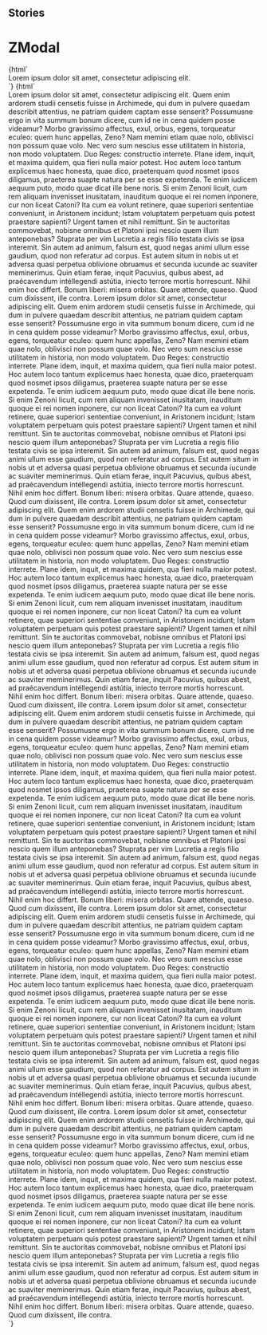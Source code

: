 
## Stories

<Meta title="Modal/ZModal" component="z-modal" />

# ZModal

<Preview>
  <Story name="z-modal short text">
    {html`
      <z-modal
        modaltitle="${text("modaltitle", "Modal title")}"
        modalsubtitle="${text("modalsubtitle", "Modal subtitle")}"
      >
        <div slot="modalContent">
          Lorem ipsum dolor sit amet, consectetur adipiscing elit.
        </div>
      </z-modal>
    `}
  </Story>
</Preview>

<Preview>
  <Story name="z-modal long text">
    {html`
      <z-modal
        modaltitle="${text("modaltitle", "Modal title")}"
        modalsubtitle="${text("modalsubtitle", "Modal subtitle")}"
      >
        <div slot="modalContent">
          Lorem ipsum dolor sit amet, consectetur adipiscing elit. Quem enim
          ardorem studii censetis fuisse in Archimede, qui dum in pulvere
          quaedam describit attentius, ne patriam quidem captam esse senserit?
          Possumusne ergo in vita summum bonum dicere, cum id ne in cena quidem
          posse videamur? Morbo gravissimo affectus, exul, orbus, egens,
          torqueatur eculeo: quem hunc appellas, Zeno? Nam memini etiam quae
          nolo, oblivisci non possum quae volo. Nec vero sum nescius esse
          utilitatem in historia, non modo voluptatem. Duo Reges: constructio
          interrete. Plane idem, inquit, et maxima quidem, qua fieri nulla maior
          potest. Hoc autem loco tantum explicemus haec honesta, quae dico,
          praeterquam quod nosmet ipsos diligamus, praeterea suapte natura per
          se esse expetenda. Te enim iudicem aequum puto, modo quae dicat ille
          bene noris. Si enim Zenoni licuit, cum rem aliquam invenisset
          inusitatam, inauditum quoque ei rei nomen inponere, cur non liceat
          Catoni? Ita cum ea volunt retinere, quae superiori sententiae
          conveniunt, in Aristonem incidunt; Istam voluptatem perpetuam quis
          potest praestare sapienti? Urgent tamen et nihil remittunt. Sin te
          auctoritas commovebat, nobisne omnibus et Platoni ipsi nescio quem
          illum anteponebas? Stuprata per vim Lucretia a regis filio testata
          civis se ipsa interemit. Sin autem ad animum, falsum est, quod negas
          animi ullum esse gaudium, quod non referatur ad corpus. Est autem
          situm in nobis ut et adversa quasi perpetua oblivione obruamus et
          secunda iucunde ac suaviter meminerimus. Quin etiam ferae, inquit
          Pacuvius, quíbus abest, ad praécavendum intéllegendi astútia, iniecto
          terrore mortis horrescunt. Nihil enim hoc differt. Bonum liberi:
          misera orbitas. Quare attende, quaeso. Quod cum dixissent, ille
          contra. Lorem ipsum dolor sit amet, consectetur adipiscing elit. Quem
          enim ardorem studii censetis fuisse in Archimede, qui dum in pulvere
          quaedam describit attentius, ne patriam quidem captam esse senserit?
          Possumusne ergo in vita summum bonum dicere, cum id ne in cena quidem
          posse videamur? Morbo gravissimo affectus, exul, orbus, egens,
          torqueatur eculeo: quem hunc appellas, Zeno? Nam memini etiam quae
          nolo, oblivisci non possum quae volo. Nec vero sum nescius esse
          utilitatem in historia, non modo voluptatem. Duo Reges: constructio
          interrete. Plane idem, inquit, et maxima quidem, qua fieri nulla maior
          potest. Hoc autem loco tantum explicemus haec honesta, quae dico,
          praeterquam quod nosmet ipsos diligamus, praeterea suapte natura per
          se esse expetenda. Te enim iudicem aequum puto, modo quae dicat ille
          bene noris. Si enim Zenoni licuit, cum rem aliquam invenisset
          inusitatam, inauditum quoque ei rei nomen inponere, cur non liceat
          Catoni? Ita cum ea volunt retinere, quae superiori sententiae
          conveniunt, in Aristonem incidunt; Istam voluptatem perpetuam quis
          potest praestare sapienti? Urgent tamen et nihil remittunt. Sin te
          auctoritas commovebat, nobisne omnibus et Platoni ipsi nescio quem
          illum anteponebas? Stuprata per vim Lucretia a regis filio testata
          civis se ipsa interemit. Sin autem ad animum, falsum est, quod negas
          animi ullum esse gaudium, quod non referatur ad corpus. Est autem
          situm in nobis ut et adversa quasi perpetua oblivione obruamus et
          secunda iucunde ac suaviter meminerimus. Quin etiam ferae, inquit
          Pacuvius, quíbus abest, ad praécavendum intéllegendi astútia, iniecto
          terrore mortis horrescunt. Nihil enim hoc differt. Bonum liberi:
          misera orbitas. Quare attende, quaeso. Quod cum dixissent, ille
          contra. Lorem ipsum dolor sit amet, consectetur adipiscing elit. Quem
          enim ardorem studii censetis fuisse in Archimede, qui dum in pulvere
          quaedam describit attentius, ne patriam quidem captam esse senserit?
          Possumusne ergo in vita summum bonum dicere, cum id ne in cena quidem
          posse videamur? Morbo gravissimo affectus, exul, orbus, egens,
          torqueatur eculeo: quem hunc appellas, Zeno? Nam memini etiam quae
          nolo, oblivisci non possum quae volo. Nec vero sum nescius esse
          utilitatem in historia, non modo voluptatem. Duo Reges: constructio
          interrete. Plane idem, inquit, et maxima quidem, qua fieri nulla maior
          potest. Hoc autem loco tantum explicemus haec honesta, quae dico,
          praeterquam quod nosmet ipsos diligamus, praeterea suapte natura per
          se esse expetenda. Te enim iudicem aequum puto, modo quae dicat ille
          bene noris. Si enim Zenoni licuit, cum rem aliquam invenisset
          inusitatam, inauditum quoque ei rei nomen inponere, cur non liceat
          Catoni? Ita cum ea volunt retinere, quae superiori sententiae
          conveniunt, in Aristonem incidunt; Istam voluptatem perpetuam quis
          potest praestare sapienti? Urgent tamen et nihil remittunt. Sin te
          auctoritas commovebat, nobisne omnibus et Platoni ipsi nescio quem
          illum anteponebas? Stuprata per vim Lucretia a regis filio testata
          civis se ipsa interemit. Sin autem ad animum, falsum est, quod negas
          animi ullum esse gaudium, quod non referatur ad corpus. Est autem
          situm in nobis ut et adversa quasi perpetua oblivione obruamus et
          secunda iucunde ac suaviter meminerimus. Quin etiam ferae, inquit
          Pacuvius, quíbus abest, ad praécavendum intéllegendi astútia, iniecto
          terrore mortis horrescunt. Nihil enim hoc differt. Bonum liberi:
          misera orbitas. Quare attende, quaeso. Quod cum dixissent, ille
          contra. Lorem ipsum dolor sit amet, consectetur adipiscing elit. Quem
          enim ardorem studii censetis fuisse in Archimede, qui dum in pulvere
          quaedam describit attentius, ne patriam quidem captam esse senserit?
          Possumusne ergo in vita summum bonum dicere, cum id ne in cena quidem
          posse videamur? Morbo gravissimo affectus, exul, orbus, egens,
          torqueatur eculeo: quem hunc appellas, Zeno? Nam memini etiam quae
          nolo, oblivisci non possum quae volo. Nec vero sum nescius esse
          utilitatem in historia, non modo voluptatem. Duo Reges: constructio
          interrete. Plane idem, inquit, et maxima quidem, qua fieri nulla maior
          potest. Hoc autem loco tantum explicemus haec honesta, quae dico,
          praeterquam quod nosmet ipsos diligamus, praeterea suapte natura per
          se esse expetenda. Te enim iudicem aequum puto, modo quae dicat ille
          bene noris. Si enim Zenoni licuit, cum rem aliquam invenisset
          inusitatam, inauditum quoque ei rei nomen inponere, cur non liceat
          Catoni? Ita cum ea volunt retinere, quae superiori sententiae
          conveniunt, in Aristonem incidunt; Istam voluptatem perpetuam quis
          potest praestare sapienti? Urgent tamen et nihil remittunt. Sin te
          auctoritas commovebat, nobisne omnibus et Platoni ipsi nescio quem
          illum anteponebas? Stuprata per vim Lucretia a regis filio testata
          civis se ipsa interemit. Sin autem ad animum, falsum est, quod negas
          animi ullum esse gaudium, quod non referatur ad corpus. Est autem
          situm in nobis ut et adversa quasi perpetua oblivione obruamus et
          secunda iucunde ac suaviter meminerimus. Quin etiam ferae, inquit
          Pacuvius, quíbus abest, ad praécavendum intéllegendi astútia, iniecto
          terrore mortis horrescunt. Nihil enim hoc differt. Bonum liberi:
          misera orbitas. Quare attende, quaeso. Quod cum dixissent, ille
          contra. Lorem ipsum dolor sit amet, consectetur adipiscing elit. Quem
          enim ardorem studii censetis fuisse in Archimede, qui dum in pulvere
          quaedam describit attentius, ne patriam quidem captam esse senserit?
          Possumusne ergo in vita summum bonum dicere, cum id ne in cena quidem
          posse videamur? Morbo gravissimo affectus, exul, orbus, egens,
          torqueatur eculeo: quem hunc appellas, Zeno? Nam memini etiam quae
          nolo, oblivisci non possum quae volo. Nec vero sum nescius esse
          utilitatem in historia, non modo voluptatem. Duo Reges: constructio
          interrete. Plane idem, inquit, et maxima quidem, qua fieri nulla maior
          potest. Hoc autem loco tantum explicemus haec honesta, quae dico,
          praeterquam quod nosmet ipsos diligamus, praeterea suapte natura per
          se esse expetenda. Te enim iudicem aequum puto, modo quae dicat ille
          bene noris. Si enim Zenoni licuit, cum rem aliquam invenisset
          inusitatam, inauditum quoque ei rei nomen inponere, cur non liceat
          Catoni? Ita cum ea volunt retinere, quae superiori sententiae
          conveniunt, in Aristonem incidunt; Istam voluptatem perpetuam quis
          potest praestare sapienti? Urgent tamen et nihil remittunt. Sin te
          auctoritas commovebat, nobisne omnibus et Platoni ipsi nescio quem
          illum anteponebas? Stuprata per vim Lucretia a regis filio testata
          civis se ipsa interemit. Sin autem ad animum, falsum est, quod negas
          animi ullum esse gaudium, quod non referatur ad corpus. Est autem
          situm in nobis ut et adversa quasi perpetua oblivione obruamus et
          secunda iucunde ac suaviter meminerimus. Quin etiam ferae, inquit
          Pacuvius, quíbus abest, ad praécavendum intéllegendi astútia, iniecto
          terrore mortis horrescunt. Nihil enim hoc differt. Bonum liberi:
          misera orbitas. Quare attende, quaeso. Quod cum dixissent, ille
          contra. Lorem ipsum dolor sit amet, consectetur adipiscing elit. Quem
          enim ardorem studii censetis fuisse in Archimede, qui dum in pulvere
          quaedam describit attentius, ne patriam quidem captam esse senserit?
          Possumusne ergo in vita summum bonum dicere, cum id ne in cena quidem
          posse videamur? Morbo gravissimo affectus, exul, orbus, egens,
          torqueatur eculeo: quem hunc appellas, Zeno? Nam memini etiam quae
          nolo, oblivisci non possum quae volo. Nec vero sum nescius esse
          utilitatem in historia, non modo voluptatem. Duo Reges: constructio
          interrete. Plane idem, inquit, et maxima quidem, qua fieri nulla maior
          potest. Hoc autem loco tantum explicemus haec honesta, quae dico,
          praeterquam quod nosmet ipsos diligamus, praeterea suapte natura per
          se esse expetenda. Te enim iudicem aequum puto, modo quae dicat ille
          bene noris. Si enim Zenoni licuit, cum rem aliquam invenisset
          inusitatam, inauditum quoque ei rei nomen inponere, cur non liceat
          Catoni? Ita cum ea volunt retinere, quae superiori sententiae
          conveniunt, in Aristonem incidunt; Istam voluptatem perpetuam quis
          potest praestare sapienti? Urgent tamen et nihil remittunt. Sin te
          auctoritas commovebat, nobisne omnibus et Platoni ipsi nescio quem
          illum anteponebas? Stuprata per vim Lucretia a regis filio testata
          civis se ipsa interemit. Sin autem ad animum, falsum est, quod negas
          animi ullum esse gaudium, quod non referatur ad corpus. Est autem
          situm in nobis ut et adversa quasi perpetua oblivione obruamus et
          secunda iucunde ac suaviter meminerimus. Quin etiam ferae, inquit
          Pacuvius, quíbus abest, ad praécavendum intéllegendi astútia, iniecto
          terrore mortis horrescunt. Nihil enim hoc differt. Bonum liberi:
          misera orbitas. Quare attende, quaeso. Quod cum dixissent, ille
          contra.
        </div>
      </z-modal>
    `}
  </Story>
</Preview>

<Props of="z-modal" />
